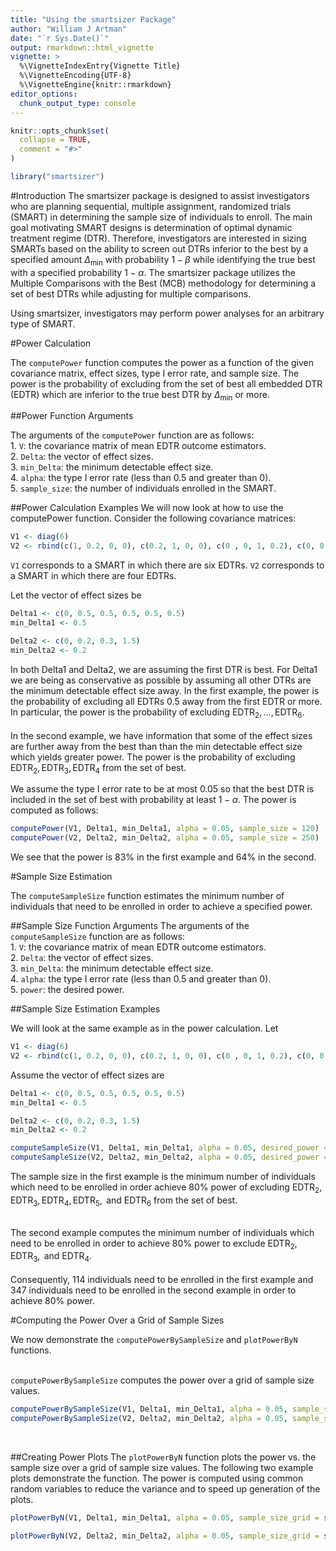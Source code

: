 ---
title: "Using the smartsizer Package"
author: "William J Artman"
date: "`r Sys.Date()`"
output: rmarkdown::html_vignette
vignette: >
  %\VignetteIndexEntry{Vignette Title}
  %\VignetteEncoding{UTF-8}
  %\VignetteEngine{knitr::rmarkdown}
editor_options: 
  chunk_output_type: console
---

```{r setup, include = FALSE}
knitr::opts_chunk$set(
  collapse = TRUE,
  comment = "#>"
)
```


```{r, message = FALSE, results = 'hide', include = FALSE}
library("smartsizer")
```

#Introduction
The smartsizer package is designed to assist investigators who are planning sequential, multiple assignment, randomized trials (SMART) in determining the sample size of individuals to enroll. The main goal motivating SMART designs is determination of optimal dynamic treatment regime (DTR). Therefore, investigators are interested in sizing SMARTs based on the ability to screen out DTRs inferior to the best by a specified amount $\Delta_{\mathrm{min}}$ with probability $1-\beta$ while identifying the true best with a specified probability $1-\alpha$. The smartsizer package utilizes the Multiple Comparisons with the Best (MCB) methodology for determining a set of best DTRs while adjusting for multiple comparisons. 

Using smartsizer, investigators may perform power analyses for an arbitrary type of SMART.

#Power Calculation

The $\texttt{computePower}$ function computes the power as a function of the given covariance matrix, effect sizes, type I error rate, and sample size. The power is the probability of excluding from the set of best all embedded DTR (EDTR) which are inferior to the true best DTR by $\Delta_{\mathrm{min}}$ or more.   

##Power Function Arguments

The arguments of the $\texttt{computePower}$ function are as follows:  
1. $\texttt{V}$: the covariance matrix of mean EDTR outcome estimators.  
2. $\texttt{Delta}$: the vector of effect sizes.  
3. $\texttt{min_Delta}$: the minimum detectable effect size.  
4. $\texttt{alpha}$: the type I error rate (less than 0.5 and greater than 0).  
5. $\texttt{sample_size}$: the number of individuals enrolled in the SMART.  



##Power Calculation Examples
We will now look at how to use the computePower function. Consider the following covariance matrices:

```{r}
V1 <- diag(6)
V2 <- rbind(c(1, 0.2, 0, 0), c(0.2, 1, 0, 0), c(0 , 0, 1, 0.2), c(0, 0, 0.2, 1))
```
$\texttt{V1}$ corresponds to a SMART in which there are six EDTRs. $\texttt{V2}$ corresponds to a SMART in which there are four EDTRs. 

Let the vector of effect sizes be
```{r}
Delta1 <- c(0, 0.5, 0.5, 0.5, 0.5, 0.5)
min_Delta1 <- 0.5

Delta2 <- c(0, 0.2, 0.3, 1.5)
min_Delta2 <- 0.2
```
In both Delta1 and Delta2, we are assuming the first DTR is best. For Delta1 we are being as conservative as possible by assuming all other DTRs are the minimum detectable effect size away. In the first example, the power is the probability of excluding all EDTRs 0.5 away from the first EDTR or more. In particular, the power is the probability of excluding $\mathrm{EDTR}_2,...,\mathrm{EDTR}_6$.   
<br/>In the second example, we have information that some of the effect sizes are further away from the best than than the min detectable effect size which yields greater power. The power is the probability of excluding $\mathrm{EDTR}_2,\mathrm{EDTR}_3,\mathrm{EDTR}_4$ from the set of best.

We assume the type I error rate to be at most $0.05$ so that the best DTR is included in the set of best with probability at least $1-\alpha$.
The power is computed as follows:
```{r}
computePower(V1, Delta1, min_Delta1, alpha = 0.05, sample_size = 120)
computePower(V2, Delta2, min_Delta2, alpha = 0.05, sample_size = 250)
```
We see that the power is 83% in the first example and 64% in the second.

#Sample Size Estimation

The $\texttt{computeSampleSize}$ function estimates the minimum number of individuals that need to be enrolled in order to achieve a specified power. <br/>

##Sample Size Function Arguments
The arguments of the `computeSampleSize` function are as follows:  
1. $\texttt{V}$: the covariance matrix of mean EDTR outcome estimators.    
2. $\texttt{Delta}$: the vector of effect sizes.  
3. $\texttt{min_Delta}$: the minimum detectable effect size.  
4. $\texttt{alpha}$: the type I error rate (less than 0.5 and greater than 0).  
5. $\texttt{power}$: the desired power.  

##Sample Size Estimation Examples

We will look at the same example as in the power calculation. Let
```{r}
V1 <- diag(6)
V2 <- rbind(c(1, 0.2, 0, 0), c(0.2, 1, 0, 0), c(0 , 0, 1, 0.2), c(0, 0, 0.2, 1))
```

Assume the vector of effect sizes are
```{r}
Delta1 <- c(0, 0.5, 0.5, 0.5, 0.5, 0.5)
min_Delta1 <- 0.5

Delta2 <- c(0, 0.2, 0.3, 1.5)
min_Delta2 <- 0.2
```

```{r}
computeSampleSize(V1, Delta1, min_Delta1, alpha = 0.05, desired_power = 0.8)
computeSampleSize(V2, Delta2, min_Delta2, alpha = 0.05, desired_power = 0.8)
```
The sample size in the first example is the minimum number of individuals which need to be enrolled in order achieve 80% power of excluding $\mathrm{EDTR}_2,\mathrm{EDTR}_3,\mathrm{EDTR}_4,\mathrm{EDTR}_5, \text{ and }\mathrm{EDTR}_6$ from the set of best.

<br/>The second example computes the minimum number of individuals which need to be enrolled in order to achieve 80% power to exclude $\mathrm{EDTR}_2,\mathrm{EDTR}_3, \text{ and }\mathrm{EDTR}_4$.  
<br/>
Consequently, 114 individuals need to be enrolled in the first example and 347 individuals need to be enrolled in the second example in order to achieve 80% power.

#Computing the Power Over a Grid of Sample Sizes

We now demonstrate the $\texttt{computePowerBySampleSize}$ and $\texttt{plotPowerByN}$ functions.

<br/> $\texttt{computePowerBySampleSize}$ computes the power over a grid of sample size values.

```{r}
computePowerBySampleSize(V1, Delta1, min_Delta1, alpha = 0.05, sample_size_grid = seq(50, 200, 25))
computePowerBySampleSize(V2, Delta2, min_Delta2, alpha = 0.05, sample_size_grid = seq(50, 500, 50))
```

<br/>

##Creating Power Plots
The $\texttt{plotPowerByN}$ function plots the power vs. the sample size over a grid of sample size values. The following two example plots demonstrate the function. The power is computed using common random variables to reduce the variance and to speed up generation of the plots.

```{r, fig.width = 5, fig.height = 5}
plotPowerByN(V1, Delta1, min_Delta1, alpha = 0.05, sample_size_grid = seq(50, 200, 25), color = "black")
```

```{r, fig.width = 5, fig.height = 5}
plotPowerByN(V2, Delta2, min_Delta2, alpha = 0.05, sample_size_grid = seq(50, 500, 50), color = "blue")
```
